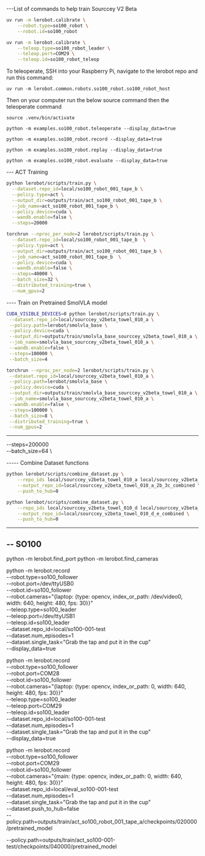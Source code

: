 ---List of commands to help train Sourccey V2 Beta

```bash
uv run -m lerobot.calibrate \
    --robot.type=so100_robot \
    --robot.id=so100_robot
```

```bash
uv run -m lerobot.calibrate \
    --teleop.type=so100_robot_leader \
    --teleop.port=COM29 \
    --teleop.id=so100_robot_teleop
```

To teleoperate, SSH into your Raspberry Pi, navigate to the lerobot repo and run this command:

```
uv run -m lerobot.common.robots.so100_robot.so100_robot_host
```

Then on your computer run the below source command then the teleoperate command

```
source .venv/bin/activate
```

```
python -m examples.so100_robot.teleoperate --display_data=true
```

```
python -m examples.so100_robot.record --display_data=true
```

```
python -m examples.so100_robot.replay --display_data=true
```

```
python -m examples.so100_robot.evaluate --display_data=true
```

--- ACT Training

```bash
python lerobot/scripts/train.py \
  --dataset.repo_id=local/so100_robot_001_tape_b \
  --policy.type=act \
  --output_dir=outputs/train/act_so100_robot_001_tape_b \
  --job_name=act_so100_robot_001_tape_b \
  --policy.device=cuda \
  --wandb.enable=false \
  --steps=20000
```

```bash
torchrun --nproc_per_node=2 lerobot/scripts/train.py \
  --dataset.repo_id=local/so100_robot_001_tape_b  \
  --policy.type=act \
  --output_dir=outputs/train/act_so100_robot_001_tape_b \
  --job_name=act_so100_robot_001_tape_b  \
  --policy.device=cuda \
  --wandb.enable=false \
  --steps=40000 \
  --batch_size=32 \
  --distributed_training=true \
  --num_gpus=2
```

---- Train on Pretrained SmolVLA model

```bash
CUDA_VISIBLE_DEVICES=0 python lerobot/scripts/train.py \
 --dataset.repo_id=local/sourccey_v2beta_towel_010_a \
 --policy.path=lerobot/smolvla_base \
 --policy.device=cuda \
 --output_dir=outputs/train/smolvla_base_sourccey_v2beta_towel_010_a \
 --job_name=smolvla_base_sourccey_v2beta_towel_010_a \
 --wandb.enable=false \
 --steps=100000 \
 --batch_size=4
```

```bash
torchrun --nproc_per_node=2 lerobot/scripts/train.py \
 --dataset.repo_id=local/sourccey_v2beta_towel_010_a \
 --policy.path=lerobot/smolvla_base \
 --policy.device=cuda \
 --output_dir=outputs/train/smolvla_base_sourccey_v2beta_towel_010_a \
 --job_name=smolvla_base_sourccey_v2beta_towel_010_a \
 --wandb.enable=false \
 --steps=100000 \
 --batch_size=8 \
 --distributed_training=true \
 --num_gpus=2
```

---

--steps=200000 \
 --batch_size=64 \

----- Combine Dataset functions

```bash
python lerobot/scripts/combine_dataset.py \
    --repo_ids local/sourccey_v2beta_towel_010_a local/sourccey_v2beta_towel_010_b local/sourccey_v2beta_towel_010_2b local/sourccey_v2beta_towel_010_c local/sourccey_v2beta_towel_010_2c local/sourccey_v2beta_towel_010_3c \
    --output_repo_id=local/sourccey_v2beta_towel_010_a_2b_3c_combined \
    --push_to_hub=0
```

```bash
python lerobot/scripts/combine_dataset.py \
    --repo_ids local/sourccey_v2beta_towel_010_d local/sourccey_v2beta_towel_010_e \
    --output_repo_id=local/sourccey_v2beta_towel_010_d_e_combined \
    --push_to_hub=0
```

---

## -- SO100

python -m lerobot.find_port
python -m lerobot.find_cameras

python -m lerobot.record \
 --robot.type=so100_follower \
 --robot.port=/dev/ttyUSB0 \
 --robot.id=so100_follower \
 --robot.cameras="{laptop: {type: opencv, index_or_path: /dev/video0, width: 640, height: 480, fps: 30}}" \
 --teleop.type=so100_leader \
 --teleop.port=/dev/ttyUSB1 \
 --teleop.id=so100_leader \
 --dataset.repo_id=local/so100-001-test \
 --dataset.num_episodes=1 \
 --dataset.single_task="Grab the tap and put it in the cup" \
 --display_data=true

python -m lerobot.record \
 --robot.type=so100_follower \
 --robot.port=COM28 \
 --robot.id=so100_follower \
 --robot.cameras="{laptop: {type: opencv, index_or_path: 0, width: 640, height: 480, fps: 30}}" \
 --teleop.type=so100_leader \
 --teleop.port=COM29 \
 --teleop.id=so100_leader \
 --dataset.repo_id=local/so100-001-test \
 --dataset.num_episodes=1 \
 --dataset.single_task="Grab the tap and put it in the cup" \
 --display_data=true

python -m lerobot.record \
 --robot.type=so100_follower \
 --robot.port=COM29 \
 --robot.id=so100_follower \
 --robot.cameras="{main: {type: opencv, index_or_path: 0, width: 640, height: 480, fps: 30}}" \
 --dataset.repo_id=local/eval_so100-001-test \
 --dataset.num_episodes=1 \
 --dataset.single_task="Grab the tap and put it in the cup" \
 --dataset.push_to_hub=false \
 --policy.path=outputs/train/act_so100_robot_001_tape_a/checkpoints/020000/pretrained_model

--policy.path=outputs/train/act_so100-001-test/checkpoints/040000/pretrained_model

